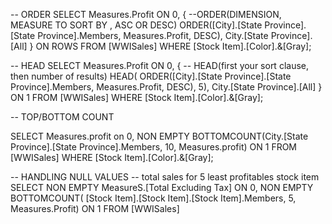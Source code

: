 -- ORDER 
SELECT 
	Measures.Profit ON 0, 
{
	--ORDER(DIMENSION, MEASURE TO SORT BY , ASC OR DESC)
	ORDER([City].[State Province].[State Province].Members, Measures.Profit, DESC),
	City.[State Province].[All]
} ON ROWS
FROM 
[WWISales]
WHERE 
[Stock Item].[Color].&[Gray];


-- HEAD 
SELECT 
Measures.Profit ON 0, 
{
	-- HEAD(first your sort clause, then number of results)
	HEAD(
		ORDER([City].[State Province].[State Province].Members, Measures.Profit, DESC),
		5),
	City.[State Province].[All]
} ON 1
FROM [WWISales]
WHERE [Stock Item].[Color].&[Gray];

-- TOP/BOTTOM COUNT

SELECT 
	Measures.profit on 0, 
	NON EMPTY BOTTOMCOUNT(City.[State Province].[State Province].Members, 10, Measures.profit) ON 1
FROM [WWISales]
WHERE [Stock Item].[Color].&[Gray];

-- HANDLING NULL VALUES
	-- total sales for 5 least profitables stock item
SELECT NON EMPTY
	MeasureS.[Total Excluding Tax] ON 0, 
	NON EMPTY BOTTOMCOUNT(
	[Stock Item].[Stock Item].[Stock Item].Members, 5, Measures.Profit) ON 1
FROM
[WWISales]